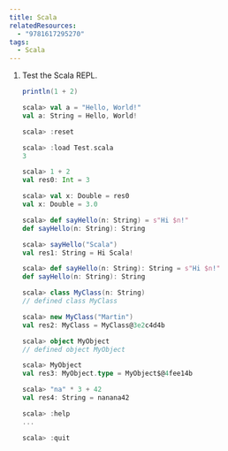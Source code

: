 ```yaml
---
title: Scala
relatedResources:
  - "9781617295270"
tags:
  - Scala
---
```


1. Test the Scala REPL.

   <Solution>

   ```scala fp=Test.scala nu
   println(1 + 2)
   ```

   ```scala
   scala> val a = "Hello, World!"
   val a: String = Hello, World!

   scala> :reset

   scala> :load Test.scala
   3

   scala> 1 + 2
   val res0: Int = 3

   scala> val x: Double = res0
   val x: Double = 3.0

   scala> def sayHello(n: String) = s"Hi $n!"
   def sayHello(n: String): String

   scala> sayHello("Scala")
   val res1: String = Hi Scala!

   scala> def sayHello(n: String): String = s"Hi $n!"
   def sayHello(n: String): String

   scala> class MyClass(n: String)
   // defined class MyClass

   scala> new MyClass("Martin")
   val res2: MyClass = MyClass@3e2c4d4b

   scala> object MyObject
   // defined object MyObject

   scala> MyObject
   val res3: MyObject.type = MyObject$@4fee14b

   scala> "na" * 3 + 42
   val res4: String = nanana42

   scala> :help
   ...

   scala> :quit
   ```

   </Solution>
